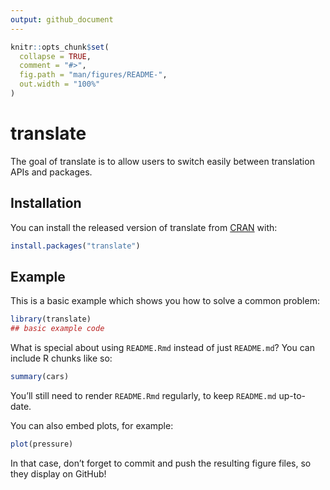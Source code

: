 ```yaml
---
output: github_document
---
```


<!-- README.md is generated from README.Rmd. Please edit that file -->

```r
knitr::opts_chunk$set(
  collapse = TRUE,
  comment = "#>",
  fig.path = "man/figures/README-",
  out.width = "100%"
)
```

# translate

<!-- badges: start -->
<!-- badges: end -->

The goal of translate is to allow users to switch easily between translation APIs and packages.

## Installation

You can install the released version of translate from [CRAN](https://CRAN.R-project.org) with:

``` r
install.packages("translate")
```

## Example

This is a basic example which shows you how to solve a common problem:

```r
library(translate)
## basic example code
```

What is special about using `README.Rmd` instead of just `README.md`? You can include R chunks like so:

```r
summary(cars)
```

You'll still need to render `README.Rmd` regularly, to keep `README.md` up-to-date.

You can also embed plots, for example:

```r
plot(pressure)
```

In that case, don't forget to commit and push the resulting figure files, so they display on GitHub!
